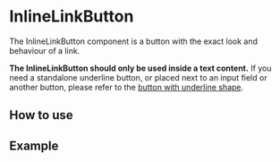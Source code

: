 
# InlineLinkButton

The InlineLinkButton component is a button with the exact look and behaviour of a link.

<Alert type="info">
    <b>The InlineLinkButton should only be used inside a text content.</b> If you need a standalone underline button, or placed next to an input field or another button, please refer to the <a href="?path=/docs/components-button--basic">button with underline shape</a>.
</Alert>

## How to use

<Canvas withSource="open">
    <Story id="components-inlinelinkbutton--basic" />
</Canvas>

## Example

<Canvas>
    <Story id="components-inlinelinkbutton--example" />
</Canvas>
